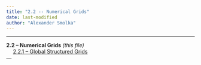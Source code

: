 ```yaml
---
title: "2.2 -- Numerical Grids"
date: last-modified
author: "Alexander Smolka"
---
```

---

**2.2 -- Numerical Grids** _(this file)_  
&emsp; [2.2.1 -- Global Structured Grids](/documentation/math_num_comp/numerical_grids/global_structured_grids.qmd)  
---